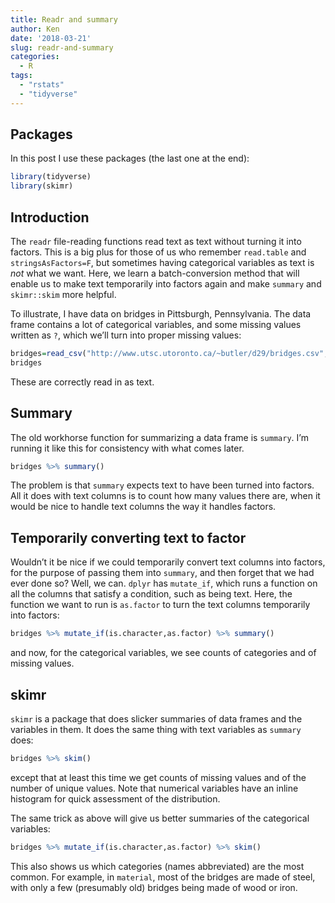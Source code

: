 ```yaml
---
title: Readr and summary
author: Ken
date: '2018-03-21'
slug: readr-and-summary 
categories:
  - R
tags: 
  - "rstats"
  - "tidyverse"
---
```


## Packages 


In this post I use these packages (the last one at the end):

```r
library(tidyverse)
library(skimr)
```

## Introduction

The `readr` file-reading functions read text as text without turning it into factors. This is a big plus for those of us who remember `read.table` and `stringsAsFactors=F`, but sometimes having categorical variables as text is *not* what we want. Here, we learn a batch-conversion method that will enable us to make text temporarily into factors again and make `summary` and `skimr::skim` more helpful.

To illustrate, I have data on bridges in Pittsburgh, Pennsylvania. The data frame contains a lot of categorical variables, and some missing values written as `?`, which we'll turn into proper missing values: 

```r
bridges=read_csv("http://www.utsc.utoronto.ca/~butler/d29/bridges.csv",na="?")
bridges
```

These are correctly read in as text.

## Summary

The old workhorse function for summarizing a data frame is `summary`. I'm running it like this for consistency with what comes later.

```r
bridges %>% summary()
```

The problem is that `summary` expects text to have been turned into factors. All it does with text columns is to count how many values there are, when it would be nice to handle text columns the way it handles factors.

## Temporarily converting text to factor

Wouldn't it be nice if we could temporarily convert text columns into factors, for the purpose of passing them into `summary`, and then forget that we had ever done so? Well, we can. `dplyr` has `mutate_if`, which runs a function on all the columns that satisfy a condition, such as being text. Here, the function we want to run is `as.factor` to turn the text columns temporarily into factors:

```r
bridges %>% mutate_if(is.character,as.factor) %>% summary()
```

and now, for the categorical variables, we see counts of categories and of missing values.

## skimr

`skimr` is a package that does slicker summaries of data frames and the variables in them. It does the same thing with text variables as `summary` does:

```r
bridges %>% skim()
```

except that at least this time we get counts of missing values and of the number of unique values. Note that numerical variables have an inline histogram for quick assessment of the distribution.

The same trick as above will give us better summaries of the categorical variables:

```r
bridges %>% mutate_if(is.character,as.factor) %>% skim()
```

This also shows us which categories (names abbreviated) are the most common. For example, in `material`, most of the bridges are made of steel, with only a few (presumably old) bridges being made of wood or iron.

